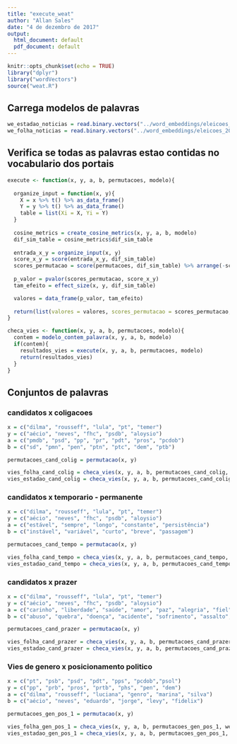```yaml
---
title: "execute_weat"
author: "Allan Sales"
date: "4 de dezembro de 2017"
output:
  html_document: default
  pdf_document: default
---
```


```r
knitr::opts_chunk$set(echo = TRUE)
library("dplyr")
library("wordVectors")
source("weat.R")
```

## Carrega modelos de palavras
```r
we_estadao_noticias = read.binary.vectors("../word_embeddings/eleicoes_2014/embeddings/eleicoes_2014_estadao.bin")
we_folha_noticias = read.binary.vectors("../word_embeddings/eleicoes_2014/embeddings/eleicoes_2014_folha.bin")
```

## Verifica se todas as palavras estao contidas no vocabulario dos portais
```r
execute <- function(x, y, a, b, permutacoes, modelo){
  
  organize_input = function(x, y){
    X = x %>% t() %>% as_data_frame()
    Y = y %>% t() %>% as_data_frame()
    table = list(Xi = X, Yi = Y)
  }
  
  cosine_metrics = create_cosine_metrics(x, y, a, b, modelo)
  dif_sim_table = cosine_metrics$dif_sim_table
  
  entrada_x_y = organize_input(x, y)
  score_x_y = score(entrada_x_y, dif_sim_table)
  scores_permutacao = score(permutacoes, dif_sim_table) %>% arrange(-score)
  
  p_valor = pvalor(scores_permutacao, score_x_y)
  tam_efeito = effect_size(x, y, dif_sim_table)

  valores = data_frame(p_valor, tam_efeito)
  
  return(list(valores = valores, scores_permutacao = scores_permutacao, score_X_Y = score_x_y))
}

checa_vies <- function(x, y, a, b, permutacoes, modelo){
  contem = modelo_contem_palavra(x, y, a, b, modelo)
  if(contem){
    resultados_vies = execute(x, y, a, b, permutacoes, modelo)
    return(resultados_vies)  
  }
}
```

## Conjuntos de palavras
### candidatos x coligacoes
```r
x = c("dilma", "rousseff", "lula", "pt", "temer")
y = c("aécio", "neves", "fhc", "psdb", "aloysio")
a = c("pmdb", "psd", "pp", "pr", "pdt", "pros", "pcdob") 
b = c("sd", "pmn", "pen", "ptn", "ptc", "dem", "ptb")

permutacoes_cand_colig = permutacao(x, y)

vies_folha_cand_colig = checa_vies(x, y, a, b, permutacoes_cand_colig, we_folha_noticias)
vies_estadao_cand_colig = checa_vies(x, y, a, b, permutacoes_cand_colig, we_estadao_noticias)
```

### candidatos x temporario - permanente
```r
x = c("dilma", "rousseff", "lula", "pt", "temer")
y = c("aécio", "neves", "fhc", "psdb", "aloysio")
a = c("estável", "sempre", "longo", "constante", "persistência")
b = c("instável", "variável", "curto", "breve", "passagem")

permutacoes_cand_tempo = permutacao(x, y)

vies_folha_cand_tempo = checa_vies(x, y, a, b, permutacoes_cand_tempo, we_folha_noticias)
vies_estadao_cand_tempo = checa_vies(x, y, a, b, permutacoes_cand_tempo, we_estadao_noticias)
```

### candidatos x prazer
```r
x = c("dilma", "rousseff", "lula", "pt", "temer")
y = c("aécio", "neves", "fhc", "psdb", "aloysio")
a = c("carinho", "liberdade", "saúde", "amor", "paz", "alegria", "fiel", "honesto", "sorte", "diploma", "presente", "honra", "família", "feliz", "férias")
b = c("abuso", "quebra", "doença", "acidente", "sofrimento", "assalto", "desastre", "ódio", "tragédia", "cadeia", "pobreza", "feio", "câncer", "morte", "prisão")

permutacoes_cand_prazer = permutacao(x, y)

vies_folha_cand_prazer = checa_vies(x, y, a, b, permutacoes_cand_prazer, we_folha_noticias)
vies_estadao_cand_prazer = checa_vies(x, y, a, b, permutacoes_cand_prazer, we_estadao_noticias)
```

### Vies de genero x posicionamento politico
```r
x = c("pt", "psb", "psd", "pdt", "pps", "pcdob","psol")
y = c("pp", "prb", "pros", "prtb", "phs", "pen", "dem")
a = c("dilma", "rousseff", "luciana", "genro", "marina", "silva")
b = c("aécio", "neves", "eduardo", "jorge", "levy", "fidelix")

permutacoes_gen_pos_1 = permutacao(x, y)

vies_folha_gen_pos_1 = checa_vies(x, y, a, b, permutacoes_gen_pos_1, we_folha_noticias)
vies_estadao_gen_pos_1 = checa_vies(x, y, a, b, permutacoes_gen_pos_1, we_estadao_noticias)
```